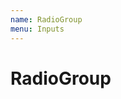 ```yaml
---
name: RadioGroup
menu: Inputs
---
```



# RadioGroup

<Playground>
  <Field
    component={RadioGroup}
    label="RadioGroup input"
    options={[
      {label: "Option 1", value:"1"},
      {label: "Option 2", value:"2"},
      {label: "Option 3", value:"3"}
    ]}
    meta={
      {
        active: true
      }
    }
  />
</Playground>

<PropsTable of={RadioGroup} />

